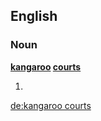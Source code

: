 ==English==

===Noun===
'''[[kangaroo]] [[courts]]'''
# {{plural of|kangaroo court}}

[[de:kangaroo courts]]